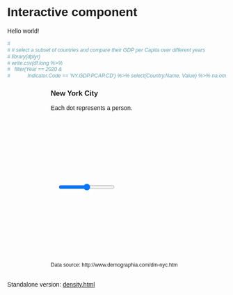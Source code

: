 # Interactive component

Hello world!
```r
# 
# # select a subset of countries and compare their GDP per Capita over different years
# library(dplyr)
# write.csv(df.long %>%
#   filter(Year == 2020 &
#            Indicator.Code == 'NY.GDP.PCAP.CD') %>% select(Country.Name, Value) %>% na.omit() %>% slice_sample(n = 50), 'd3_data/interactive_data.csv', row.names = FALSE)
```

<style>
  * {
    font-family: sans-serif;
  }

  .source {
     font-size: 9pt;
  }
</style> 

<div style="padding-left: 100px">
  <h3>New York City</h3>
  <p>Each dot represents a person.</p>
  <svg id="svg1"></svg>
  <div id="slider" style="padding-left: 16px;">
  <input type="range" step="10">
  </div>
  <svg id="svg2"></svg>
  <p class="source">Data source: http://www.demographia.com/dm-nyc.htm</p>
</div>

<script src="https://d3js.org/d3.v7.min.js"></script>
<script src="scripts/temp.js"></script>
<br>
Standalone version: [density.html](code/density.html){target="_blank"}